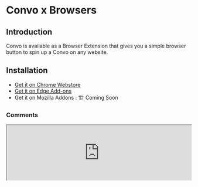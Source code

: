 # Convo x Browsers

## Introduction
Convo is available as a Browser Extension that gives you a simple browser button to spin up a Convo on any website.

## Installation

 - [Get it on Chrome Webstore](https://chrome.google.com/webstore/detail/the-convo-space/ncnffaalpbahpkacdjfbplejhhmkcgei?hl=en)
 - [Get it on Edge Add-ons](https://microsoftedge.microsoft.com/addons/detail/the-convo-space/nfnigpohgjnckogmafpdploonjkfkbci)
 - Get it on Mozilla Addons : 🏗️ Coming Soon

### Comments
<iframe src="https://theconvo.space/embed/dt?url=https%3A%2F%2Fdocs.theconvo.space%2F&threadId=browser-extension" allowtransparency="true" width="100%" height="auto" style={{marginTop:'10px'}} >
  Comments
</iframe>

